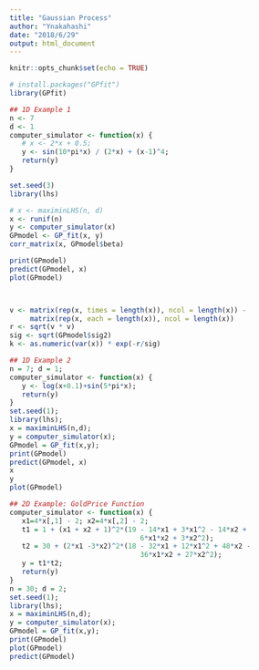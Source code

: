 ```yaml
---
title: "Gaussian Process"
author: "Ynakahashi"
date: "2018/6/29"
output: html_document
---
```


```r
knitr::opts_chunk$set(echo = TRUE)
```


```r
# install.packages("GPfit")
library(GPfit)
```

```r
## 1D Example 1
n <- 7
d <- 1
computer_simulator <- function(x) {
   # x <- 2*x + 0.5;
   y <- sin(10*pi*x) / (2*x) + (x-1)^4;
   return(y)
}

set.seed(3)
library(lhs)

# x <- maximinLHS(n, d)
x <- runif(n)
y <- computer_simulator(x)
GPmodel <- GP_fit(x, y)
corr_matrix(x, GPmodel$beta)

print(GPmodel)
predict(GPmodel, x)
plot(GPmodel)



v <- matrix(rep(x, times = length(x)), ncol = length(x)) - 
     matrix(rep(x, each = length(x)), ncol = length(x))
r <- sqrt(v * v)
sig <- sqrt(GPmodel$sig2)
k <- as.numeric(var(x)) * exp(-r/sig)

```

```r
## 1D Example 2
n = 7; d = 1;
computer_simulator <- function(x) {
   y <- log(x+0.1)+sin(5*pi*x);
   return(y)
}
set.seed(1);
library(lhs);
x = maximinLHS(n,d);
y = computer_simulator(x);
GPmodel = GP_fit(x,y);
print(GPmodel)
predict(GPmodel, x)
x
y
plot(GPmodel)
```


```r
## 2D Example: GoldPrice Function
computer_simulator <- function(x) {
   x1=4*x[,1] - 2; x2=4*x[,2] - 2;
   t1 = 1 + (x1 + x2 + 1)^2*(19 - 14*x1 + 3*x1^2 - 14*x2 +
                                6*x1*x2 + 3*x2^2);
   t2 = 30 + (2*x1 -3*x2)^2*(18 - 32*x1 + 12*x1^2 + 48*x2 -
                                36*x1*x2 + 27*x2^2);
   y = t1*t2;
   return(y)
}
n = 30; d = 2;
set.seed(1);
library(lhs);
x = maximinLHS(n,d);
y = computer_simulator(x);
GPmodel = GP_fit(x,y);
print(GPmodel)
plot(GPmodel)
predict(GPmodel)
```
